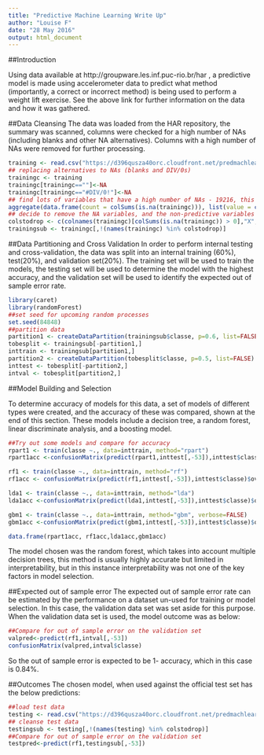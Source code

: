 ```yaml
---
title: "Predictive Machine Learning Write Up"
author: "Louise F"
date: "28 May 2016"
output: html_document
---
```


##Introduction

Using data available at http://groupware.les.inf.puc-rio.br/har , a predictive model is made using accelerometer data to predict what method (importantly, a correct or incorrect method) is being used to perform a weight lift exercise. See the above link for further information on the data and how it was gathered.

##Data Cleansing
The data was loaded from the HAR repository, the summary was scanned, columns were checked for a high number of NAs (including blanks and other NA alternatives). Columns with a high number of NAs were removed for further processing.

```r
training <- read.csv("https://d396qusza40orc.cloudfront.net/predmachlearn/pml-training.csv")
## replacing alternatives to NAs (blanks and DIV/0s)
trainingc <- training
trainingc[trainingc==""]<-NA
trainingc[trainingc=="#DIV/0!"]<-NA
## find lots of variables that have a high number of NAs - 19216, this looks a set of variables that were only gathered for a small subset of the sample
aggregate(data.frame(count = colSums(is.na(trainingc))), list(value = colSums(is.na(trainingc))), length)
## decide to remove the NA variables, and the non-predictive variables from the data
colstodrop <- c(colnames(trainingc)[colSums(is.na(trainingc)) > 0],"X","user_name", "raw_timestamp_part_1","raw_timestamp_part_2","cvtd_timestamp","new_window","num_window")
trainingsub <- trainingc[,!(names(trainingc) %in% colstodrop)]
```

##Data Partitioning and Cross Validation
In order to perform internal testing and cross-validation, the data was split into an internal training (60%), test(20%), and validation set(20%).
The training set will be used to train the models, the testing set will be used to determine the model with the highest accuracy, and the validation set will be used to identify the expected out of sample error rate.

```r
library(caret)
library(randomForest)
##set seed for upcoming random processes
set.seed(84848)
##partition data
partition1 <- createDataPartition(trainingsub$classe, p=0.6, list=FALSE)
tobesplit <- trainingsub[-partition1,]
inttrain <- trainingsub[partition1,]
partition2 <- createDataPartition(tobesplit$classe, p=0.5, list=FALSE)
inttest <- tobesplit[-partition2,]
intval <- tobesplit[partition2,]
```
##Model Building and Selection

To determine accuracy of models for this data, a set of models of different types were created, and the accuracy of these was compared, shown at the end of this section.
These models include a decision tree, a random forest, linear discriminate analysis, and a boosting model. 

```r
##Try out some models and compare for accuracy
rpart1 <- train(classe ~., data=inttrain, method="rpart")
rpart1acc <-confusionMatrix(predict(rpart1,inttest[,-53]),inttest$classe)$overall["Accuracy"]

rf1 <- train(classe ~., data=inttrain, method="rf")
rf1acc <- confusionMatrix(predict(rf1,inttest[,-53]),inttest$classe)$overall["Accuracy"]

lda1 <- train(classe ~., data=inttrain, method="lda")
lda1acc <-confusionMatrix(predict(lda1,inttest[,-53]),inttest$classe)$overall["Accuracy"]

gbm1 <- train(classe ~., data=inttrain, method="gbm", verbose=FALSE)
gbm1acc <-confusionMatrix(predict(gbm1,inttest[,-53]),inttest$classe)$overall["Accuracy"]

data.frame(rpart1acc, rf1acc,lda1acc,gbm1acc)
```
The model chosen was the random forest, which takes into account multiple decision trees, this method is usually highly accurate but limited in interpretability, but in this instance interpretability was not one of the key factors in model selection.

##Expected out of sample error
The expected out of sample error rate can be estimated by the performance on a dataset un-used for training or model selection. In this case, the validation data set was set aside for this purpose. When the validation data set is used, the model outcome was as below:

```r
##Compare for out of sample error on the validation set
valpred<-predict(rf1,intval[,-53])
confusionMatrix(valpred,intval$classe)
```

So the out of sample error is expected to be 1- accuracy, which in this case is 0.84%.

##Outcomes
The chosen model, when used against the official test set has the below predictions:
```r
##load test data
testing <- read.csv("https://d396qusza40orc.cloudfront.net/predmachlearn/pml-testing.csv")
## cleanse test data
testingsub <- testing[,!(names(testing) %in% colstodrop)]
##Compare for out of sample error on the validation set
testpred<-predict(rf1,testingsub[,-53])
```